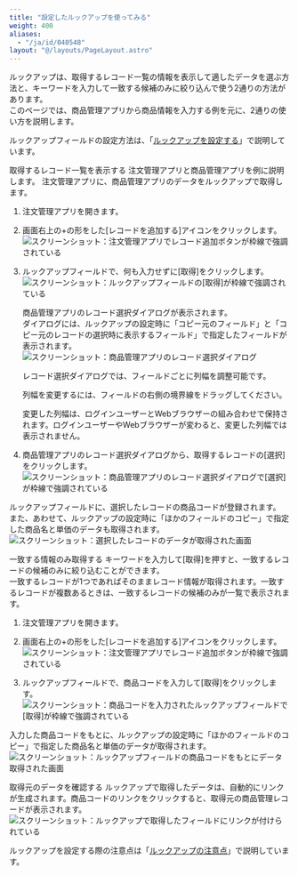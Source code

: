```yaml
---
title: "設定したルックアップを使ってみる"
weight: 400
aliases:
  - "/ja/id/040548"
layout: "@/layouts/PageLayout.astro"
---
```




ルックアップは、取得するレコード一覧の情報を表示して適したデータを選ぶ方法と、キーワードを入力して一致する候補のみに絞り込んで使う2通りの方法があります。  
このページでは、商品管理アプリから商品情報を入力する例を元に、2通りの使い方を説明します。

ルックアップフィールドの設定方法は、「[ルックアップを設定する](/k/ja/id/040547.html)」で説明しています。

<Heading id="lookup_use_lookup_10">取得するレコード一覧を表示する</Heading>
注文管理アプリと商品管理アプリを例に説明します。
注文管理アプリに、商品管理アプリのデータをルックアップで取得します。

1. 注文管理アプリを開きます。

1. 画面右上の+の形をした[レコードを追加する]アイコンをクリックします。  
   <Img src="/k/kintone/img-ja/use_lookup_01.png" alt="スクリーンショット：注文管理アプリでレコード追加ボタンが枠線で強調されている" />

1. ルックアップフィールドで、何も入力せずに[取得]をクリックします。  
   <Img src="/k/kintone/img-ja/use_lookup_02.png" alt="スクリーンショット：ルックアップフィールドの[取得]が枠線で強調されている" />

   商品管理アプリのレコード選択ダイアログが表示されます。  
   ダイアログには、ルックアップの設定時に「コピー元のフィールド」と「コピー元のレコードの選択時に表示するフィールド」で指定したフィールドが表示されます。
   <Img src="/k/kintone/img-ja/use_lookup_03.png" alt="スクリーンショット：商品管理アプリのレコード選択ダイアログ" />

   <Note>


   レコード選択ダイアログでは、フィールドごとに列幅を調整可能です。  

   列幅を変更するには、フィールドの右側の境界線をドラッグしてください。  

   変更した列幅は、ログインユーザーとWebブラウザーの組み合わせで保持されます。ログインユーザーやWebブラウザーが変わると、変更した列幅では表示されません。

   
   </Note>

1. 商品管理アプリのレコード選択ダイアログから、取得するレコードの[選択]をクリックします。
   <Img src="/k/kintone/img-ja/use_lookup_04.png" alt="スクリーンショット：商品管理アプリのレコード選択ダイアログで[選択]が枠線で強調されている" />

 ルックアップフィールドに、選択したレコードの商品コードが登録されます。  
 また、あわせて、ルックアップの設定時に「ほかのフィールドのコピー」で指定した商品名と単価のデータも取得されます。  
 <Img src="/k/kintone/img-ja/use_lookup_05.png" alt="スクリーンショット：選択したレコードのデータが取得された画面" />

<Heading id="lookup_use_lookup_20">一致する情報のみ取得する</Heading>
 キーワードを入力して[取得]を押すと、一致するレコードの候補のみに絞り込むことができます。  
 一致するレコードが1つであればそのままレコード情報が取得されます。一致するレコードが複数あるときは、一致するレコードの候補のみが一覧で表示されます。

1. 注文管理アプリを開きます。

1. 画面右上の+の形をした[レコードを追加する]アイコンをクリックします。
   <Img src="/k/kintone/img-ja/use_lookup_01.png" alt="スクリーンショット：注文管理アプリでレコード追加ボタンが枠線で強調されている" />

1. ルックアップフィールドで、商品コードを入力して[取得]をクリックします。 
   <Img src="/k/kintone/img-ja/use_lookup_06.png" alt="スクリーンショット：商品コードを入力されたルックアップフィールドで[取得]が枠線で強調されている" />

  入力した商品コードをもとに、ルックアップの設定時に「ほかのフィールドのコピー」で指定した商品名と単価のデータが取得されます。  
   <Img src="/k/kintone/img-ja/use_lookup_07.png" alt="スクリーンショット：ルックアップフィールドの商品コードをもとにデータ取得された画面" />

<Heading id="lookup_use_lookup_30">取得元のデータを確認する</Heading>
ルックアップで取得したデータは、自動的にリンクが生成されます。商品コードのリンクをクリックすると、取得元の商品管理レコードが表示されます。
<Img src="/k/kintone/img-ja/use_lookup_08.png" alt="スクリーンショット：ルックアップで取得したフィールドにリンクが付けられている" />

ルックアップを設定する際の注意点は「[ルックアップの注意点](/k/ja/id/040547.html#lookup_set_lookup_30)」で説明しています。
